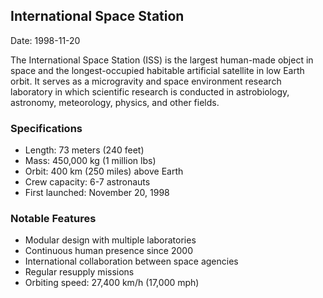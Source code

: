 ## International Space Station

Date: 1998-11-20

The International Space Station (ISS) is the largest human-made object in space and the longest-occupied habitable artificial satellite in low Earth orbit.
It serves as a microgravity and space environment research laboratory in which scientific research is conducted in astrobiology, astronomy, meteorology, physics, and other fields.

### Specifications
- Length: 73 meters (240 feet)
- Mass: 450,000 kg (1 million lbs)
- Orbit: 400 km (250 miles) above Earth
- Crew capacity: 6-7 astronauts
- First launched: November 20, 1998

### Notable Features
- Modular design with multiple laboratories
- Continuous human presence since 2000
- International collaboration between space agencies
- Regular resupply missions
- Orbiting speed: 27,400 km/h (17,000 mph)

